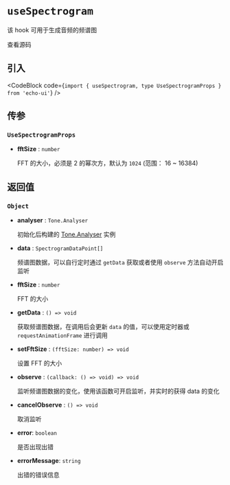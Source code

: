 
# `useSpectrogram`

该 hook 可用于生成音频的频谱图

<Link
  href="https://github.com/codeacme17/echo-ui/blob/main/packages/hooks/useSpectrogram.ts"
  target="_blank"
  size="sm"
  className="flex items-center"
>
  <Github className="w-4 h-4" />
  <span className="ml-2">查看源码</span>
</Link>

## 引入

<CodeBlock code={`import { useSpectrogram, type UseSpectrogramProps } from 'echo-ui'`} />

## 传参

### `UseSpectrogramProps`

- **fftSize** : `number`

  FFT 的大小，必须是 2 的幂次方，默认为 `1024` (范围： 16 ~ 16384)

## 返回值

### `Object`

- **analyser** : `Tone.Analyser`

  初始化后构建的 [Tone.Analyser](https://tonejs.github.io/docs/14.7.77/Analyser) 实例

- **data** : `SpectrogramDataPoint[]`

  频谱图数据，可以自行定时通过 `getData` 获取或者使用 `observe` 方法自动开启监听

- **fftSize** : `number`

  FFT 的大小

- **getData** : `() => void`

  获取频谱图数据，在调用后会更新 `data` 的值，可以使用定时器或 `requestAnimationFrame` 进行调用

- **setFftSize** : `(fftSize: number) => void`

  设置 FFT 的大小

- **observe** : `(callback: () => void) => void`

  监听频谱图数据的变化，使用该函数可开启监听，并实时的获得 data 的变化

- **cancelObserve** : `() => void`

  取消监听

- **error**: `boolean`

  是否出现出错

- **errorMessage**: `string`

  出错的错误信息
